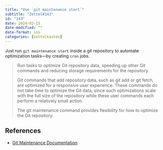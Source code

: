 ```yaml
---
title: "Use `git maintenance start`"
subtitle: "Zettel#143"
id: "143"
date: 2024-02-15
date-modified: ""
date-format: iso
categories: [zettelkasten]
---
```

Just run `git maintenance start` inside a git repository to automate optimization tasks—by creating `cron` jobs.

> Run tasks to optimize Git repository data, speeding up other Git commands and reducing storage requirements for the repository.
>
> Git commands that add repository data, such as git add or git fetch, are optimized for a responsive user experience. These commands do not take time to optimize the Git data, since such optimizations scale with the full size of the repository while these user commands each perform a relatively small action.
>
> The git maintenance command provides flexibility for how to optimize the Git repository.

## References

* [Git Maintenance Documentation](https://git-scm.com/docs/git-maintenance)
